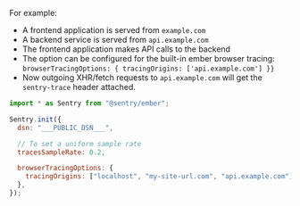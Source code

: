 For example:

- A frontend application is served from `example.com`
- A backend service is served from `api.example.com`
- The frontend application makes API calls to the backend
- The option can be configured for the built-in ember browser tracing: `browserTracingOptions: { tracingOrigins: ['api.example.com'] }}`
- Now outgoing XHR/fetch requests to `api.example.com` will get the `sentry-trace` header attached.

```javascript
import * as Sentry from "@sentry/ember";

Sentry.init({
  dsn: "___PUBLIC_DSN___",

  // To set a uniform sample rate
  tracesSampleRate: 0.2,

  browserTracingOptions: {
    tracingOrigins: ["localhost", "my-site-url.com", "api.example.com"],
  },
});
```
